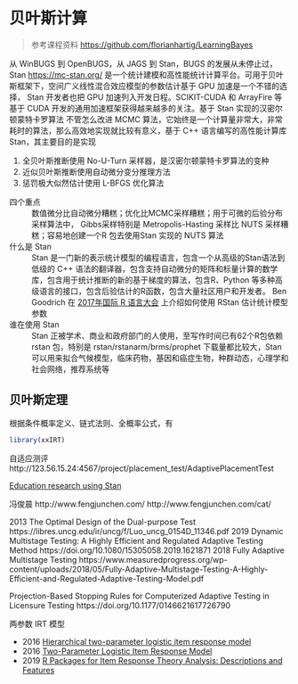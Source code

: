 # 贝叶斯计算 {#chap:bayesian-computation}

> 参考课程资料 <https://github.com/florianhartig/LearningBayes>


从 WinBUGS\index{WinBUGS} 到 OpenBUGS\index{OpenBUGS}，从 JAGS\index{JAGS} 到 Stan\index{Stan}，BUGS 的发展从未停止过，Stan <https://mc-stan.org/> 是一个统计建模和高性能统计计算平台。可用于贝叶斯框架下，空间广义线性混合效应模型的参数估计基于 GPU 加速是一个不错的选择， Stan 开发者也把 GPU 加速列入开发日程。SCIKIT-CUDA 和 ArrayFire 等基于 CUDA 开发的通用加速框架获得越来越多的关注。基于 Stan 实现的汉密尔顿蒙特卡罗算法
不管怎么改进 MCMC 算法，它始终是一个计算量非常大，非常耗时的算法，那么高效地实现就比较有意义，基于 C++ 语言编写的高性能计算库 Stan，其主要目的是实现

1. 全贝叶斯推断使用 No-U-Turn 采样器，是汉密尔顿蒙特卡罗算法的变种
1. 近似贝叶斯推断使用自动微分变分推理方法
1. 惩罚极大似然估计使用 L-BFGS 优化算法

四个重点
:   数值微分比自动微分糟糕；优化比MCMC采样糟糕；用于可微的后验分布采样算法中， Gibbs采样特别是 Metropolis-Hasting 采样比 NUTS 采样糟糕；容易地创建一个R 包去使用Stan 实现的 NUTS 算法

什么是 Stan
:   Stan 是一门新的表示统计模型的编程语言，包含一个从高级的Stan语法到低级的 C++ 语法的翻译器，包含支持自动微分的矩阵和标量计算的数学库，包含用于统计推断的新的基于梯度的算法，包含R、Python 等多种高级语言的接口，包含后验估计的R函数，包含大量社区用户和开发者。 Ben Goodrich 在 [2017年国际 R 语言大会](https://www.youtube.com/watch?v=Q2bG_EqVQPQ) 上介绍如何使用 RStan 估计统计模型参数

谁在使用 Stan
:   Stan 正被学术、商业和政府部门的人使用，至写作时间已有62个R包依赖 rstan 包，特别是 rstan/rstanarm/brms/prophet 下载量都比较大，Stan 可以用来拟合气候模型，临床药物，基因和癌症生物，种群动态，心理学和社会网络，推荐系统等

## 贝叶斯定理 {#sec:bayes-theorem}

根据条件概率定义、链式法则、全概率公式，有

\begin{align}
\begin{array}{rcll}
p(\boldsymbol{\theta}|\mathbf{Y})  & =  & \displaystyle \frac{p(\boldsymbol{\theta},\mathbf{Y})}{p(\mathbf{Y})}
& \mbox{ [条件概率定义]}
\\
& = & \displaystyle \frac{p(\mathbf{Y}|\boldsymbol{\theta}) p(\boldsymbol{\theta})}{p(\mathbf{Y})}
& \mbox{ [链式法则]}
\\
& = & \displaystyle \frac{p(\mathbf{Y}|\boldsymbol{\theta})p(\boldsymbol{\theta})}{\int_{\Theta}p(\mathbf{Y},\boldsymbol{\theta})d\boldsymbol{\theta}}
& \mbox{ [全概率公式]}
\\
& = & \displaystyle \frac{p(\mathbf{Y}|\boldsymbol{\theta})p(\boldsymbol{\theta})}{\int_{\Theta}p(\mathbf{Y}|\boldsymbol{\theta})p(\boldsymbol{\theta})d\boldsymbol{\theta}}
& \mbox{ [链式法则]}
\\
& \propto & \displaystyle p(\mathbf{Y}|\boldsymbol{\theta})p(\boldsymbol{\theta})
& \mbox{ [$\mathbf{Y}$ 已知]}
\end{array} (\#eq:bayes-theorem)
\end{align}


```r
library(xxIRT)
```

自适应测评 http://123.56.15.24:4567/project/placement_test/AdaptivePlacementTest

[Education research using Stan](https://education-stan.github.io/)

冯俊晨 http://www.fengjunchen.com/ http://www.fengjunchen.com/cat/ 

2013 The Optimal Design of the Dual-purpose Test https://libres.uncg.edu/ir/uncg/f/Luo_uncg_0154D_11346.pdf
2019 Dynamic Multistage Testing: A Highly Efficient and Regulated Adaptive Testing Method https://doi.org/10.1080/15305058.2019.1621871
2018 Fully Adaptive Multistage Testing https://www.measuredprogress.org/wp-content/uploads/2018/05/Fully-Adaptive-Multistage-Testing-A-Highly-Efficient-and-Regulated-Adaptive-Testing-Model.pdf

Projection-Based Stopping Rules for Computerized Adaptive Testing in Licensure Testing https://doi.org/10.1177/0146621617726790


两参数 IRT 模型 

- 2016 [Hierarchical two-parameter logistic item response model](https://mc-stan.org/users/documentation/case-studies/hierarchical_2pl.html)
- 2016 [Two-Parameter Logistic Item Response Model](https://mc-stan.org/users/documentation/case-studies/tutorial_twopl.html)
- 2019 [R Packages for Item Response Theory Analysis: Descriptions and Features](https://doi.org/10.1080/15366367.2019.1586404)


